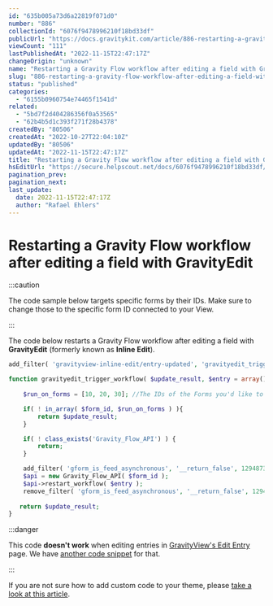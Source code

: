 ```yaml
---
id: "635b005a73d6a22819f071d0"
number: "886"
collectionId: "6076f9478996210f18bd33df"
publicUrl: "https://docs.gravitykit.com/article/886-restarting-a-gravity-flow-workflow-after-editing-a-field-with-gravityedit"
viewCount: "111"
lastPublishedAt: "2022-11-15T22:47:17Z"
changeOrigin: "unknown"
name: "Restarting a Gravity Flow workflow after editing a field with GravityEdit"
slug: "886-restarting-a-gravity-flow-workflow-after-editing-a-field-with-gravityedit"
status: "published"
categories: 
  - "6155b0960754e74465f1541d"
related: 
  - "5bd7f2d404286356f0a53565"
  - "62b4b5d1c393f271f28b4378"
createdBy: "80506"
createdAt: "2022-10-27T22:04:10Z"
updatedBy: "80506"
updatedAt: "2022-11-15T22:47:17Z"
title: "Restarting a Gravity Flow workflow after editing a field with GravityEdit"
hsEditUrl: "https://secure.helpscout.net/docs/6076f9478996210f18bd33df/article/635b005a73d6a22819f071d0"
pagination_prev: 
pagination_next: 
last_update:
  date: 2022-11-15T22:47:17Z
  author: "Rafael Ehlers"
---
```


# Restarting a Gravity Flow workflow after editing a field with GravityEdit


:::caution

The code sample below targets specific forms by their IDs. Make sure to change those to the specific form ID connected to your View.

:::



The code below restarts a Gravity Flow workflow after editing a field with **GravityEdit** (formerly known as **Inline Edit**).

```php
add_filter( 'gravityview-inline-edit/entry-updated', 'gravityedit_trigger_workflow', 10, 5 );

function gravityedit_trigger_workflow( $update_result, $entry = array(), $form_id = 0, $gf_field = null, $original_entry = array() ) { 
	
	$run_on_forms = [10, 20, 30]; //The IDs of the Forms you'd like to affect

	if( ! in_array( $form_id, $run_on_forms ) ){
		return $update_result;
	}	

	if( ! class_exists('Gravity_Flow_API') ) {
		return;
	}

	add_filter( 'gform_is_feed_asynchronous', '__return_false', 1294873 );
	$api = new Gravity_Flow_API( $form_id );
	$api->restart_workflow( $entry );
	remove_filter( 'gform_is_feed_asynchronous', '__return_false', 1294873 );
		
   return $update_result;
}
```


:::danger

This code **doesn't work** when editing entries in [GravityView's Edit Entry](https://docs.gravitykit.com/article/77-user-edit-allow-users-to-edit-their-own-entries) page. We have [another code snippet](https://docs.gravitykit.com/article/887-restarting-a-gravity-flow-workflow-after-editing-an-entry) for that.

:::

  If you are not sure how to add custom code to your theme, please [take a look at this article](https://docs.gravitykit.com/article/210-where-to-put-code-samples).
